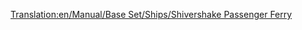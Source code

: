 [[Translation:en/Manual/Base Set/Ships/Shivershake Passenger Ferry]]
{{it/Manuale/Set base/Navi/StatNavi|Name=Traghetto Shivershake
|Image=[[File:en/Manual/Base Set/Ships/Toylandpassengership.png|Shivershake Passenger Ferry]]
|Costo=42.656
|Velocità=64
|Annuale=2.624
|Progettata=1976
|Vita=30
|Capacità=130 Passeggeri
|Riadattabile=''non riadattabile''
|Descrizione= La Shivershake è la seconda nave passeggeri del Paese dei balocchi, e due volte più veloce della  [[it/Manuale/Set base/Navi/Traghetto Chugger-Chug|nave traghetto Chugger-Chug]]. È stata ideata per un trasporto lento di passeggeri su lunghe distanze.
|Real-life=Nave immaginaria, nessuna corrispondenza con la realtà.
}}